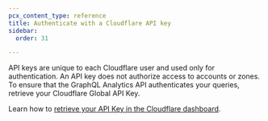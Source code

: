 ```yaml
---
pcx_content_type: reference
title: Authenticate with a Cloudflare API key
sidebar:
  order: 31

---
```


API keys are unique to each Cloudflare user and used only for authentication. An API key does not authorize access to accounts or zones. To ensure that the GraphQL Analytics API authenticates your queries, retrieve your Cloudflare Global API Key.

Learn how to [retrieve your API Key in the Cloudflare dashboard](/fundamentals/api/get-started/keys/).

